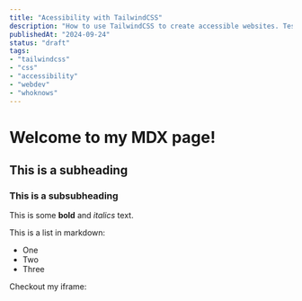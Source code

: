 ```yaml
---
title: "Acessibility with TailwindCSS"
description: "How to use TailwindCSS to create accessible websites. Test"
publishedAt: "2024-09-24"
status: "draft"
tags: 
- "tailwindcss"
- "css"
- "accessibility"
- "webdev"
- "whoknows"
---
```



# Welcome to my MDX page!

## This is a subheading

### This is a subsubheading
 
This is some **bold** and _italics_ text.
 
This is a list in markdown:
 
- One
- Two
- Three
 
Checkout my iframe:
